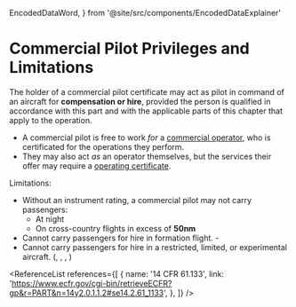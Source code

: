   EncodedDataWord,
} from '@site/src/components/EncodedDataExplainer'

# Commercial Pilot Privileges and Limitations

The holder of a commercial pilot certificate may act as pilot in command of an
aircraft for **compensation or hire**, provided the person is qualified in
accordance with this part and with the applicable parts of this chapter that
apply to the operation.

- A commercial pilot is free to work _for_ a
  [commercial operator](/topics/commercial/operators), who is certificated for
  the operations they perform.
- They may also act _as_ an operator themselves, but the services their offer
  may require a [operating certificate](/topics/commercial/operators).

Limitations:

- Without an instrument rating, a commercial pilot may not carry passengers:
  - At night
  - On cross-country flights in excess of **50nm**
- Cannot carry passengers for hire in formation flight. -
  <Reg part="91.111" />
- Cannot carry passengers for hire in a restricted, limited, or experimental
  aircraft. (<Reg part="91.313" />, <Reg part="91.315" />,
  <Reg part="91.317" />, <Reg part="91.319" />)

<Reg part="61.133" />

<ReferenceList
  references={[
    {
      name: '14 CFR 61.133',
      link: 'https://www.ecfr.gov/cgi-bin/retrieveECFR?gp&r=PART&n=14y2.0.1.1.2#se14.2.61_1133',
    },
  ]}
/>
